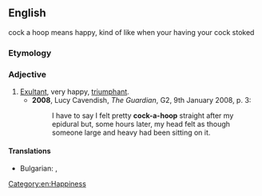 {{also|cockahoop}}
==English==
cock a hoop means happy, kind of like when your having your cock stoked

===Etymology===
{{unk|en}}

===Adjective===
{{en-adj}}

# [[exultant|Exultant]], very happy, [[triumphant]].
#* '''2008''', Lucy Cavendish, ''The Guardian'', G2, 9th January 2008, p. 3:
#*: I have to say I felt pretty '''cock-a-hoop''' straight after my epidural but, some hours later, my head felt as though someone large and heavy had been sitting on it.

====Translations====
{{trans-top| [[exultant|Exultant]], very happy, [[triumphant]].}}
* Bulgarian: {{t+|bg|ликуващ}}, {{t+|bg|тържествуващ}}
{{trans-mid}}

{{trans-bottom}}

[[Category:en:Happiness]]